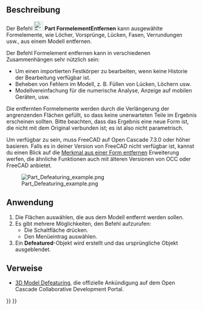 <languages/>

{{Docnav/de
|[[Part_CheckGeometry/de|GeometriePrüfen]]
|[[Part_BoxSelection/de|Rechteckauswahl]]
|[[Part_Workbench/de|Part]]
|IconL=Part_CheckGeometry.svg
|IconR=Part_BoxSelection.svg
|IconC=Workbench_Part.svg
}}

{{GuiCommand/de
|Name=Part Defeaturing
|Name/de=Part FormelementEntfernen
|MenuLocation=Part → Formelement entfernen
|Workbenches=[[Part_Workbench/de|Part]]
|Version=0.18
|SeeAlso=[[Defeaturing_Workbench/de|Defeaturing]], [[Macro_Parametric_Defeaturing|Macro Parametric Defeaturing]]
}}

<span id="Description"></span>
==Beschreibung==

Der Befehl [[Image:Part_Defeaturing.svg|24px]] '''Part FormelementEntfernen''' kann ausgewählte Formelemente, wie Löcher, Vorsprünge, Lücken, Fasen, Verrundungen usw., aus einem Modell entfernen.

Der Befehl Formelement entfernen kann in verschiedenen Zusammenhängen sehr nützlich sein:

* Um einen importierten Festkörper zu bearbeiten, wenn keine Historie der Bearbeitung verfügbar ist.
* Beheben von Fehlern im Modell, z. B. Füllen von Lücken, Löchern usw.
* Modellvereinfachung für die numerische Analyse, Anzeige auf mobilen Geräten, usw.

Die entfernten Formelemente werden durch die Verlängerung der angrenzenden Flächen gefüllt, so dass keine unerwarteten Teile im Ergebnis erscheinen sollten. Bitte beachten, dass das Ergebnis eine neue Form ist, die nicht mit dem Original verbunden ist; es ist also nicht parametrisch.

Um verfügbar zu sein, muss FreeCAD auf Open Cascade 7.3.0 oder höher basieren. Falls es in deiner Version von FreeCAD nicht verfügbar ist, kannst du einen Blick auf die [[Defeaturing_Workbench/de|Merkmal aus einer Form entfernen]] Erweiterung werfen, die ähnliche Funktionen auch mit älteren Versionen von OCC oder FreeCAD anbietet.

[[File:Part Defeaturing example.png]]

<span id="Usage"></span>
==Anwendung==

# Die Flächen auswählen, die aus dem Modell entfernt werden sollen.
# Es gibt mehrere Möglichkeiten, den Befehl aufzurufen:
#* Die Schaltfläche {{Button|[[File:Part Defeaturing.svg|16px]] Formelement entfernen}} drücken.
#* Den Menüeintrag {{MenuCommand|Part → [[Image:Part_Defeaturing.svg|16px]] Formelement entfernen}} auswählen.
# Ein '''Defeatured'''-Objekt wird erstellt und das ursprüngliche Objekt ausgeblendet.

<span id="Links"></span>
==Verweise==

* [https://dev.opencascade.org/index.php?q=node/1211 3D Model Defeaturing], die offizielle Ankündigung auf dem Open Cascade Collaborative Development Portal.


{{Docnav/de
|[[Part_CheckGeometry/de|GeometriePrüfen]]
|[[Part_BoxSelection/de|Rechteckauswahl]]
|[[Part_Workbench/de|Part]]
|IconL=Part_CheckGeometry.svg
|IconR=Part_BoxSelection.svg
|IconC=Workbench_Part.svg
}}

{{Part_Tools_navi{{#translation:}}}}
{{Userdocnavi{{#translation:}}}}
